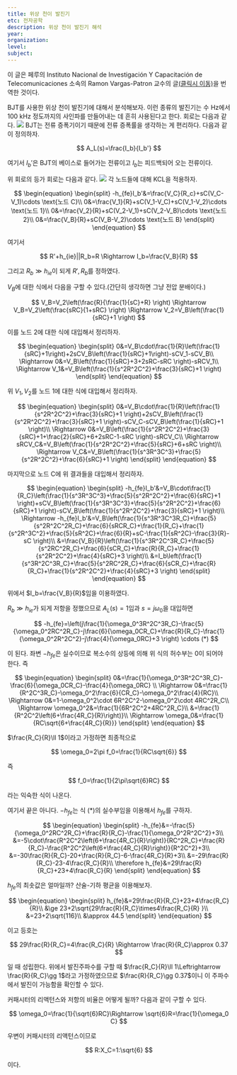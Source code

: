 ```yaml
---
title: 위상 천이 발진기
etc: 전자공학
description: 위상 천이 발진기 해석
year:
organization:
level:
subject:
---
```


이 글은 페루의 Instituto Nacional de Investigación Y Capacitación de Telecomunicaciones 소속의 Ramon Vargas-Patron 교수의 글[(클릭시 이동)](https://www.researchgate.net/publication/325127555_RC_Phase-Shift_Oscillators)을 번역한 것이다.

BJT를 사용한 위상 천이 발진기에 대해서 분석해보자. 이런 종류의 발진기는 수 Hz에서 100 kHz 정도까지의 사인파를 만들어내는 데 흔히 사용된다고 한다. 회로는 다음과 같다.
![](./1.svg)
BJT는 전류 증폭기이기 때문에 전류 증폭률을 생각하는 게 편리하다. 다음과 같이 정의하자.

$$
A_L(s)=\frac{I_b}{I_b'}
$$

여기서 $I_b'$은 BJT의 베이스로 들어가는 전류이고 $I_b$는 피드백되어 오는 전류이다.

위 회로의 등가 회로는 다음과 같다.
![](./2.svg)
각 노드들에 대해 KCL을 적용하자.

$$
\begin{equation}
\begin{split}
-h_{fe}I_b'&=\frac{V_C}{R_c}+sC(V_C-V_1)\cdots \text{노드 C}\\
0&=\frac{V_1}{R}+sC(V_1-V_C)+sC(V_1-V_2)\cdots \text{노드 1}\\
0&=\frac{V_2}{R}+sC(V_2-V_1)+sC(V_2-V_B)\cdots \text{노드 2}\\
0&=\frac{V_B}{R}+sC(V_B-V_2)\cdots \text{노드 B}
\end{split}
\end{equation}
$$

여기서

$$
R'+h_{ie}||R_b=R \Rightarrow I_b=\frac{V_B}{R}
$$

그리고 $R_b\gg h_{ie}$이 되게 $R',R_b$를 정하였다.

$V_B$에 대한 식에서 다음을 구할 수 있다.(간단히 생각하면 그냥 전압 분배이다.)

$$
V_B=V_2\left(\frac{R}{\frac{1}{sC}+R}  \right) \Rightarrow V_B=V_2\left(\frac{sRC}{1+sRC}  \right) \Rightarrow V_2=V_B\left(\frac{1}{sRC}+1  \right)
$$

이를 노드 2에 대한 식에 대입해서 정리하자.

$$
\begin{equation}
\begin{split}
0&=V_B\cdot\frac{1}{R}\left(\frac{1}{sRC}+1\right)+2sCV_B\left(\frac{1}{sRC}+1\right)-sCV_1-sCV_B\\
\Rightarrow 0&=V_B\left(\frac{1}{sRC}+3+2sRC-sRC \right)-sRCV_1\\
\Rightarrow V_1&=V_B\left(\frac{1}{s^2R^2C^2}+\frac{3}{sRC}+1 \right)
\end{split}
\end{equation}
$$

위 $V_1,V_2$를 노드 1에 대한 식에 대입해서 정리하자.

$$
\begin{equation}
\begin{split}
0&=V_B\cdot\frac{1}{R}\left(\frac{1}{s^2R^2C^2}+\frac{3}{sRC}+1  \right)+2sCV_B\left(\frac{1}{s^2R^2C^2}+\frac{3}{sRC}+1  \right)-sCV_C-sCV_B\left(\frac{1}{sRC}+1  \right)\\
\Rightarrow 0&=V_B\left(\frac{1}{s^2R^2C^2}+\frac{3}{sRC}+1+\frac{2}{sRC}+6+2sRC-1-sRC     \right)-sRCV_C\\
\Rightarrow sRCV_C&=V_B\left(\frac{1}{s^2R^2C^2}+\frac{5}{sRC}+6+sRC  \right)\\
\Rightarrow V_C&=V_B\left(\frac{1}{s^3R^3C^3}+\frac{5}{s^2R^2C^2}+\frac{6}{sRC}+1  \right)
\end{split}
\end{equation}
$$

마지막으로 노드 C에 위 결과들을 대입해서 정리하자.

$$
\begin{equation}
\begin{split}
-h_{fe}I_b'&=V_B\cdot\frac{1}{R_C}\left(\frac{1}{s^3R^3C^3}+\frac{5}{s^2R^2C^2}+\frac{6}{sRC}+1  \right)+sCV_B\left(\frac{1}{s^3R^3C^3}+\frac{5}{s^2R^2C^2}+\frac{6}{sRC}+1  \right)-sCV_B\left(\frac{1}{s^2R^2C^2}+\frac{3}{sRC}+1  \right)\\
\Rightarrow -h_{fe}I_b'&=V_B\left(\frac{1}{s^3R^3C^3R_C}+\frac{5}{s^2R^2C^2R_C}+\frac{6}{sRCR_C}+\frac{1}{R_C}+\frac{1}{s^2R^3C^2}+\frac{5}{sR^2C}+\frac{6}{R}+sC-\frac{1}{sR^2C}-\frac{3}{R}-sC  \right)\\
&=\frac{V_B}{R}\left(\frac{1}{s^3R^2C^3R_C}+\frac{5}{s^2RC^2R_C}+\frac{6}{sCR_C}+\frac{R}{R_C}+\frac{1}{s^2R^2C^2}+\frac{4}{sRC}+3   \right)\\
&=I_b\left(\frac{1}{s^3R^2C^3R_C}+\frac{5}{s^2RC^2R_C}+\frac{6}{sCR_C}+\frac{R}{R_C}+\frac{1}{s^2R^2C^2}+\frac{4}{sRC}+3   \right)
\end{split}
\end{equation}
$$

위에서 $I_b=\frac{V_B}{R}$임을 이용하였다.

$R_b\gg h_{ie}$가 되게 저항을 정했으므로 $A_L(s)=1$임과 $s=j\omega_0$을 대입하면

$$
-h_{fe}=\left(j\frac{1}{\omega_0^3R^2C^3R_C}-\frac{5}{\omega_0^2RC^2R_C}-j\frac{6}{\omega_0CR_C}+\frac{R}{R_C}-\frac{1}{\omega_0^2R^2C^2}-j\frac{4}{\omega_0RC}+3 \right) \cdots (*)
$$

이 된다. 좌변 $-h_{fe}$은 실수이므로 복소수의 상등에 의해 위 식의 허수부는 $0$이 되어야 한다. 즉

$$
\begin{equation}
\begin{split}
0&=\frac{1}{\omega_0^3R^2C^3R_C}-\frac{6}{\omega_0CR_C}-\frac{4}{\omega_0RC} \\
\Rightarrow 0&=\frac{1}{R^2C^3R_C}-\omega_0^2\frac{6}{CR_C}-\omega_0^2\frac{4}{RC}\\
\Rightarrow 0&=1-\omega_0^2\cdot 6R^2C^2-\omega_0^2\cdot 4RC^2R_C\\
\Rightarrow \omega_0^2&=\frac{1}{6R^2C^2+4RC^2R_C}\\
&=\frac{1}{R^2C^2\left(6+\frac{4R_C}{R}\right)}\\
\Rightarrow \omega_0&=\frac{1}{RC\sqrt{6+\frac{4R_C}{R}}}
\end{split}
\end{equation}
$$

$\frac{R_C}{R}\ll 1$이라고 가정하면 최종적으로

$$
\omega_0=2\pi f_0=\frac{1}{RC\sqrt{6}}
$$

즉

$$
f_0=\frac{1}{2\pi\sqrt{6}RC}
$$

라는 익숙한 식이 나온다.

여기서 끝은 아니다. $-h_{fe}$는 식 $(*)$의 실수부임을 이용해서 $h_{fe}$를 구하자.

$$
\begin{equation}
\begin{split}
-h_{fe}&=-\frac{5}{\omega_0^2RC^2R_C}+\frac{R}{R_C}-\frac{1}{\omega_0^2R^2C^2}+3\\
&=-5\cdot\frac{R^2C^2\left(6+\frac{4R_C}{R}\right)}{RC^2R_C}+\frac{R}{R_C}-\frac{R^2C^2\left(6+\frac{4R_C}{R}\right)}{R^2C^2}+3\\
&=-30\frac{R}{R_C}-20+\frac{R}{R_C}-6-\frac{4R_C}{R}+3\\
&=-29\frac{R}{R_C}-23-4\frac{R_C}{R}\\
\therefore h_{fe}&=29\frac{R}{R_C}+23+4\frac{R_C}{R}
\end{split}
\end{equation}
$$

$h_{fe}$의 최솟값은 얼마일까? 산술-기하 평균을 이용해보자.

$$
\begin{equation}
\begin{split}
h_{fe}&=29\frac{R}{R_C}+23+4\frac{R_C}{R}\\
&\ge 23+2\sqrt{29\frac{R}{R_C}\times4\frac{R_C}{R} }\\
&=23+2\sqrt{116}\\
&\approx 44.5
\end{split}
\end{equation}
$$

이고 등호는

$$
29\frac{R}{R_C}=4\frac{R_C}{R} \Rightarrow \frac{R}{R_C}\approx 0.37
$$

일 때 성립한다. 위에서 발진주파수를 구할 때 $\frac{R_C}{R}\ll 1\Leftrightarrow \frac{R}{R_C}\gg 1$라고 가정하였으므로 $\frac{R}{R_C}\gg 0.37$이니 이 주파수에서 발진이 가능함을 확인할 수 있다.

커패시터의 리액턴스와 저항의 비율은 어떻게 될까? 다음과 같이 구할 수 있다.

$$
\omega_0=\frac{1}{\sqrt{6}RC}\Rightarrow \sqrt{6}R=\frac{1}{\omega_0 C}
$$

우변이 커패시터의 리액턴스이므로

$$
R:X_C=1:\sqrt{6}
$$

이다.
